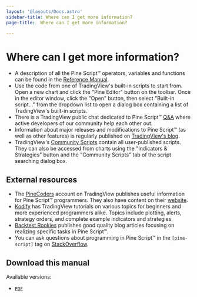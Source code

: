 ```yaml
---
layout: '@layouts/Docs.astro'
sidebar-title: Where can I get more information?
page-title:  Where can I get more information?

---
```


# Where can I get more information? 



-   A description of all the Pine Script™ operators, variables and
    functions can be found in the [Reference
    Manual](https://www.tradingview.com/pine-script-reference/v5/).
-   Use the code from one of TradingView\'s built-in scripts to start
    from. Open a new chart and click the \"Pine Editor\" button on the
    toolbar. Once in the editor window, click the \"Open\" button, then
    select \"Built-in script\...\" from the dropdown list to open a
    dialog box containing a list of TradingView\'s built-in scripts.
-   There is a TradingView public chat dedicated to Pine Script™
    [Q&A](https://www.tradingview.com/chat/#BfmVowG1TZkKO235) where
    active developers of our community help each other out.
-   Information about major releases and modifications to Pine Script™
    (as well as other features) is regularly published on
    [TradingView\'s
    blog](https://www.tradingview.com/blog/en/category/market-analysis/pine/).
-   TradingView\'s [Community
    Scripts](https://www.tradingview.com/script/) contain all
    user-published scripts. They can also be accessed from charts using
    the \"Indicators & Strategies\" button and the \"Community Scripts\"
    tab of the script searching dialog box.

## External resources

-   The
    [PineCoders](https://www.tradingview.com/u/PineCoders/#published-scripts)
    account on TradingView publishes useful information for Pine Script™
    programmers. They also have content on their
    [website](https://www.pinecoders.com/).
-   [Kodify](https://kodify.net/tradingview-programming-articles) has
    TradingView tutorials on various topics for beginners and more
    experienced programmers alike. Topics include plotting, alerts,
    strategy orders, and complete example indicators and strategies.
-   [Backtest
    Rookies](https://backtest-rookies.com/category/tradingview)
    publishes good quality blog articles focusing on realizing specific
    tasks in Pine Script™.
-   You can ask questions about programming in Pine Script™ in the
    `[pine-script]` tag on
    [StackOverflow](https://stackoverflow.com/questions/tagged/pine-script).

## Download this manual

Available versions:

-   [`PDF`](downloads/Pine_Script_v5_User_Manual.pdf)

